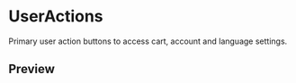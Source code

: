 
<Meta title="UserActions" />

# UserActions

Primary user action buttons to access cart, account and language settings.

## Preview

<Preview>
  <Story name="Preview">
    <UserActions />
  </Story>
</Preview>
